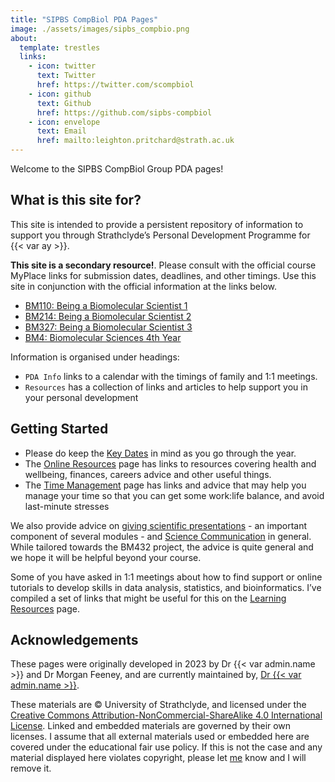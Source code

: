 ```yaml
---
title: "SIPBS CompBiol PDA Pages"
image: ./assets/images/sipbs_compbio.png
about:
  template: trestles
  links:
    - icon: twitter
      text: Twitter
      href: https://twitter.com/scompbiol
    - icon: github
      text: Github
      href: https://github.com/sipbs-compbiol
    - icon: envelope
      text: Email
      href: mailto:leighton.pritchard@strath.ac.uk
---
```


Welcome to the SIPBS CompBiol Group PDA pages!

## What is this site for?

This site is intended to provide a persistent repository of information to support you through Strathclyde's Personal Development Programme for {{< var ay >}}.

::: {.callout-warning}
**This site is a secondary resource!**. Please consult with the official course MyPlace links for submission dates, deadlines, and other timings. Use this site in conjunction with the official information at the links below.

- [BM110: Being a Biomolecular Scientist 1]({{< var myplace.year1 >}})
- [BM214: Being a Biomolecular Scientist 2]({{< var myplace.year2 >}})
- [BM327: Being a Biomolecular Scientist 3]({{< var myplace.year3 >}})
- [BM4: Biomolecular Sciences 4th Year]({{< var myplace.year4 >}})
:::

Information is organised under headings: 

- `PDA Info` links to a calendar with the timings of family and 1:1 meetings.
- `Resources` has a collection of links and articles to help support you in your personal development

## Getting Started

- Please do keep the [Key Dates](calendar.qmd) in mind as you go through the year.
- The [Online Resources](online_resources.qmd) page has links to resources covering health and wellbeing, finances, careers advice and other useful things.
- The [Time Management](time_management.qmd) page has links and advice that may help you manage your time so that you can get some work:life balance, and avoid last-minute stresses

We also provide advice on [giving scientific presentations](presentation.qmd) - an important component of several modules - and [Science Communication](scicomm.qmd) in general. While tailored towards the BM432 project, the advice is quite general and we hope it will be helpful beyond your course.

Some of you have asked in 1:1 meetings about how to find support or online tutorials to develop skills in data analysis, statistics, and bioinformatics. I've compiled a set of links that might be useful for this on the [Learning Resources](learning_resources.qmd) page.

## Acknowledgements

These pages were originally developed in 2023 by Dr {{< var admin.name >}} and Dr Morgan Feeney, and are currently maintained by, [Dr {{< var admin.name >}}](%7B%7B%3C%20var%20admin.homepage%20%3E%7D%7D).

These materials are © University of Strathclyde, and licensed under the [Creative Commons Attribution-NonCommercial-ShareAlike 4.0 International License](https://creativecommons.org/licenses/by-nc-sa/4.0/). Linked and embedded materials are governed by their own licenses. I assume that all external materials used or embedded here are covered under the educational fair use policy. If this is not the case and any material displayed here violates copyright, please let [me](%7B%7B%3C%20var%20admin.email%20%3E%7D%7D) know and I will remove it.